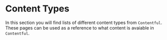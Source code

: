 
<Meta title="Content Types/Introduction" />

# Content Types

In this section you will find lists of different content types from `Contentful`. These pages can be used as a reference to what content is avaiable in `Contentful`.
